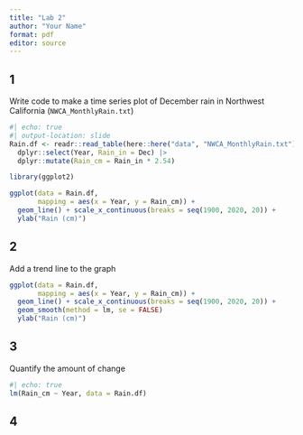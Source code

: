 ```yaml
---
title: "Lab 2"
author: "Your Name"
format: pdf
editor: source
---
```


## 1 
Write code to make a time series plot of December rain in Northwest California (`NWCA_MonthlyRain.txt`)

```r
#| echo: true
#| output-location: slide
Rain.df <- readr::read_table(here::here("data", "NWCA_MonthlyRain.txt")) |>
  dplyr::select(Year, Rain_in = Dec) |>
  dplyr::mutate(Rain_cm = Rain_in * 2.54)

library(ggplot2)

ggplot(data = Rain.df,
       mapping = aes(x = Year, y = Rain_cm)) +
  geom_line() + scale_x_continuous(breaks = seq(1900, 2020, 20)) +
  ylab("Rain (cm)")
```

## 2 
Add a trend line to the graph

```r
ggplot(data = Rain.df,
       mapping = aes(x = Year, y = Rain_cm)) +
  geom_line() + scale_x_continuous(breaks = seq(1900, 2020, 20)) +
  geom_smooth(method = lm, se = FALSE)
  ylab("Rain (cm)")
```

## 3 
Quantify the amount of change

```r
#| echo: true
lm(Rain_cm ~ Year, data = Rain.df)
```

## 4

